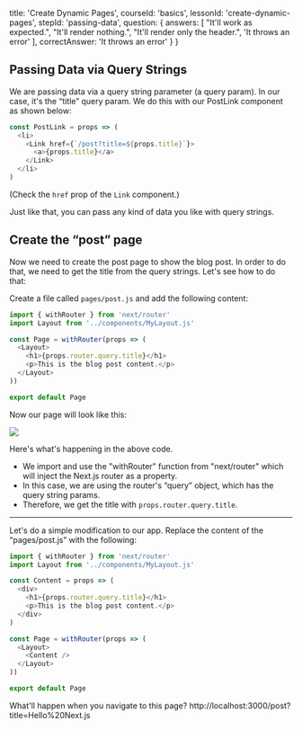 
  title: 'Create Dynamic Pages',
  courseId: 'basics',
  lessonId: 'create-dynamic-pages',
  stepId: 'passing-data',
  question: {
    answers: [
      "It'll work as expected.",
      "It'll render nothing.",
      "It'll render only the header.",
      'It throws an error'
    ],
    correctAnswer: 'It throws an error'
  }
}

## Passing Data via Query Strings

We are passing data via a query string parameter (a query param). In our case, it's the “title” query param. We do this with our PostLink component as shown below:

```js
const PostLink = props => (
  <li>
    <Link href={`/post?title=${props.title}`}>
      <a>{props.title}</a>
    </Link>
  </li>
)
```

(Check the `href` prop of the `Link` component.)

Just like that, you can pass any kind of data you like with query strings.

## Create the “post” page

Now we need to create the post page to show the blog post. In order to do that, we need to get the title from the query strings. Let's see how to do that:

Create a file called `pages/post.js` and add the following content:

```js
import { withRouter } from 'next/router'
import Layout from '../components/MyLayout.js'

const Page = withRouter(props => (
  <Layout>
    <h1>{props.router.query.title}</h1>
    <p>This is the blog post content.</p>
  </Layout>
))

export default Page
```

Now our page will look like this:

![](https://cloud.githubusercontent.com/assets/50838/24542721/5fdd9c26-161a-11e7-9b10-296d4cb6912d.png)

Here's what's happening in the above code.

- We import and use the "withRouter" function from "next/router" which will inject the Next.js router as a property.
- In this case, we are using the router's “query” object, which has the query string params.
- Therefore, we get the title with `props.router.query.title`.

---

Let's do a simple modification to our app. Replace the content of the “pages/post.js” with the following:

```js
import { withRouter } from 'next/router'
import Layout from '../components/MyLayout.js'

const Content = props => (
  <div>
    <h1>{props.router.query.title}</h1>
    <p>This is the blog post content.</p>
  </div>
)

const Page = withRouter(props => (
  <Layout>
    <Content />
  </Layout>
))

export default Page
```

What'll happen when you navigate to this page? http://localhost:3000/post?title=Hello%20Next.js

